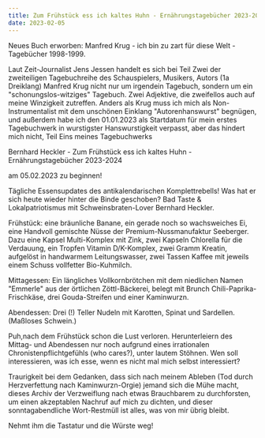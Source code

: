 ```yaml
---
title: Zum Frühstück ess ich kaltes Huhn - Ernährungstagebücher 2023-2024
date: 2023-02-05
---
```

Neues Buch erworben: Manfred Krug - ich bin zu zart für diese Welt - Tagebücher 1998-1999. 

Laut Zeit-Journalist Jens Jessen handelt es sich bei Teil Zwei der zweiteiligen Tagebuchreihe des Schauspielers, Musikers, Autors (1a Dreiklang) Manfred Krug nicht nur um irgendein Tagebuch, sondern um ein "schonungslos-witziges" Tagebuch. Zwei Adjektive, die zweifellos auch auf meine Winzigkeit zutreffen. Anders als Krug muss ich mich als Non-Instrumentalist mit dem unschönen Einklang "Autorenhanswurst" begnügen, und außerdem habe ich den 01.01.2023 als Startdatum für mein erstes Tagebuchwerk in wurstigster Hanswurstigkeit verpasst, aber das hindert mich nicht, Teil Eins meines Tagebuchwerks



Bernhard Heckler - Zum Frühstück ess ich kaltes Huhn - Ernährungstagebücher 2023-2024 



am 05.02.2023 zu beginnen!



Tägliche Essensupdates des antikalendarischen Komplettrebells! Was hat er sich heute wieder hinter die Binde geschoben? Bad Taste & Lokalpatriotismus mit Schweinsbraten-Lover Bernhard Heckler.



Frühstück: eine bräunliche Banane, ein gerade noch so wachsweiches Ei, eine Handvoll gemischte Nüsse der Premium-Nussmanufaktur Seeberger. Dazu eine Kapsel Multi-Komplex mit Zink, zwei Kapseln Chlorella für die Verdauung, ein Tropfen Vitamin D/K-Komplex, zwei Gramm Kreatin, aufgelöst in handwarmem Leitungswasser, zwei Tassen Kaffee mit jeweils einem Schuss vollfetter Bio-Kuhmilch. 



Mittagessen: Ein längliches Vollkornbrötchen mit dem niedlichen Namen "Emmerle" aus der örtlichen Zöttl-Bäckerei, belegt mit Brunch Chili-Paprika-Frischkäse, drei Gouda-Streifen und einer Kaminwurzn.



Abendessen: Drei (!) Teller Nudeln mit Karotten, Spinat und Sardellen. (Maßloses Schwein.)



Puh,nach dem Frühstück schon die Lust verloren. Herunterleiern des Mittag- und Abendessen nur noch aufgrund eines irrationalen Chronistenpflichtgefühls (who cares?), unter lautem Stöhnen. Wen soll interessieren, was ich esse, wenn es nicht mal mich selbst interessiert? 

Traurigkeit bei dem Gedanken, dass sich nach meinem Ableben (Tod durch Herzverfettung nach Kaminwurzn-Orgie) jemand sich die Mühe macht, dieses Archiv der Verzweiflung nach etwas Brauchbarem zu durchforsten, um einen akzeptablen Nachruf auf mich zu dichten, und dieser sonntagabendliche Wort-Restmüll ist alles, was von mir übrig bleibt.

Nehmt ihm die Tastatur und die Würste weg!